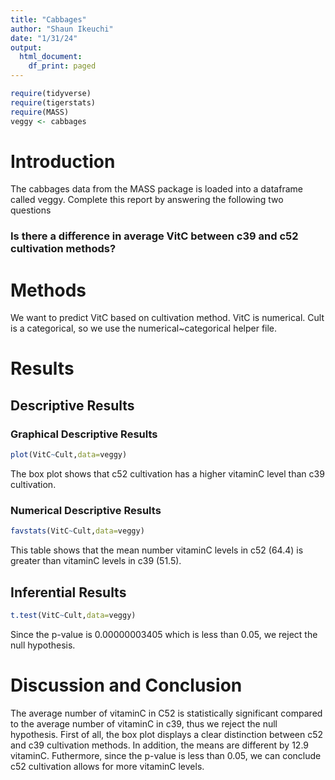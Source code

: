 ```yaml
---
title: "Cabbages"
author: "Shaun Ikeuchi"
date: "1/31/24"
output:
  html_document:
    df_print: paged
---
```


```r
require(tidyverse)
require(tigerstats)
require(MASS)
veggy <- cabbages
```

# Introduction

<!--In this section you explain what you are trying to show.  Where did the data come from?  What is the research or other question you are trying to answer?!-->
 The cabbages data from the MASS package is loaded into a dataframe called veggy. Complete this report by answering the following two questions  
 
### Is there a difference in average VitC between c39 and c52 cultivation methods?  

# Methods

<!--Decide on your methods:  use "variable analysis" or other appropriate descriptors.  Make sure to choose at least one graphical method and at least one numerical method.!-->
We want to predict VitC based on cultivation method. 
VitC is numerical. Cult is a categorical, so we use the numerical~categorical helper file.
 
# Results

<!--Divide this section into two sub-sections:  One for your descriptive  results and one for your inferential results.!-->

## Descriptive Results

### Graphical Descriptive Results

<!--Graphical results here.  Make sure to show your code.  Provide appropriate labels for axes, giving units if possible, and provide a good title for the graph, too.  Use the graphical results to describe the patterns if any that exist in the data as focused toward the research question!-->

```r
plot(VitC~Cult,data=veggy)
```
 
The box plot shows that c52 cultivation has a higher vitaminC level than c39 cultivation.
 
### Numerical Descriptive Results

<!--Numerical results go here. Use the numerical results to describe the patterns if any that exist in the data as focused toward the research question!-->

```r
favstats(VitC~Cult,data=veggy)
```
 
This table shows that the mean number vitaminC levels in c52 (64.4) is greater than vitaminC levels in c39 (51.5). 

 
## Inferential Results

<!--State hypothesis clearly.  Make sure your discussion of the inferential test covers all the aspects that the test output produces, such as test statistic, p-value etc.  Make a decision about the null hypothesis, explain the assumptions on which the selected test/procedure was based, and why the chosen procedure satisfys the assumptions and is appropriate to answer the research question!-->
```r
t.test(VitC~Cult,data=veggy)
```
  
Since the p-value is 0.00000003405 which is less than 0.05, we reject the null hypothesis. 
 
# Discussion and Conclusion
 
The average number of vitaminC in C52 is statistically significant compared to the average number of vitaminC in c39, thus we reject the null hypothesis. First of all, the box plot displays a clear distinction between c52 and c39 cultivation methods. In addition, the means are different by 12.9 vitaminC. Futhermore, since the p-value is less than 0.05, we can conclude c52 cultivation allows for more vitaminC levels. 
<!--Discussion and conclusion here.  If you found a relationship be sure to consider whether the relationship occurs because one of the variavbles causes the other, or whether they perhasps are related for some other reason.  Watch the chapter 6 videos from the GeorgeTown videos collection.!-->
